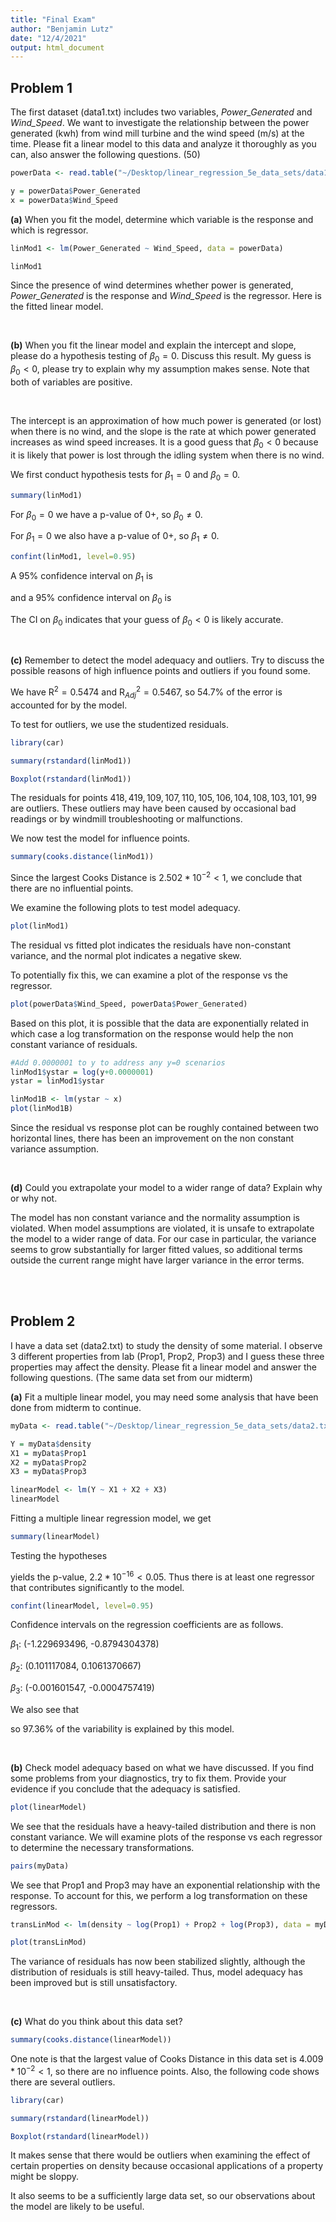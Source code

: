 ```yaml
---
title: "Final Exam"
author: "Benjamin Lutz"
date: "12/4/2021"
output: html_document
---
```


## Problem 1

The first dataset (data1.txt) includes two variables, $\textit{Power_Generated}$ and $\textit{Wind_Speed}$. We want to investigate the relationship between the power generated (kwh) from wind mill turbine and the wind speed (m/s) at the time. Please fit a linear model to this data and analyze it thoroughly as you can, also answer the following questions. (50)

```r
powerData <- read.table("~/Desktop/linear_regression_5e_data_sets/data1.txt", header = T)

y = powerData$Power_Generated
x = powerData$Wind_Speed
```


**(a)** When you fit the model, determine which variable is the response and which is regressor.

```r
linMod1 <- lm(Power_Generated ~ Wind_Speed, data = powerData)

linMod1
```

Since the presence of wind determines whether power is generated, $\textit{Power_Generated}$ is the response and $\textit{Wind_Speed}$ is the regressor. Here is the fitted linear model.

\begin{equation*}
    \hat{y} = -13.600 + 4.663x
\end{equation*}

| 
| 

**(b)** When you fit the linear model and explain the intercept and slope, please do a hypothesis testing of $\beta_0 = 0$. Discuss this result. My guess is $\beta_0 < 0$, please try to explain why my assumption makes sense. Note that both of variables are positive.

| 
| 

The intercept is an approximation of how much power is generated (or lost) when there is no wind, and the slope is the rate at which power generated increases as wind speed increases. It is a good guess that $\beta_0 < 0$ because it is likely that power is lost through the idling system when there is no wind.

We first conduct hypothesis tests for $\beta_1 = 0$ and $\beta_0 = 0$.

```r
summary(linMod1)
```

For $\beta_0 = 0$ we have a p-value of $0+$, so $\beta_0 \neq 0$.

For $\beta_1 = 0$ we also have a p-value of $0+$, so $\beta_1 \neq 0$.

```r
confint(linMod1, level=0.95)  
```

A $95\%$ confidence interval on $\beta_1$ is 

\begin{equation*}
    (4.331721, 4.994699)
\end{equation*}

and a $95\%$ confidence interval on $\beta_0$ is 

\begin{equation*}
    (-16.074458, -11.125771)
\end{equation*}

The CI on $\beta_0$ indicates that your guess of $\beta_0 < 0$ is likely accurate.

| 
| 

**(c)** Remember to detect the model adequacy and outliers. Try to discuss the possible reasons of high influence points and outliers if you found some.

We have $\mbox{R}^2 = 0.5474$ and $\mbox{R}_{Adj}^2 = 0.5467$, so $54.7\%$ of the error is accounted for by the model. 

To test for outliers, we use the studentized residuals.

```r
library(car)

summary(rstandard(linMod1))

Boxplot(rstandard(linMod1))
```

The residuals for points $418, 419, 109, 107, 110, 105, 106, 104, 108, 103, 101, 99$ are outliers. These outliers may have been caused by occasional bad readings or by windmill troubleshooting or malfunctions.

We now test the model for influence points.

```r
summary(cooks.distance(linMod1))
```

Since the largest Cooks Distance is $2.502*10^{-2} < 1$, we conclude that there are no influential points.

We examine the following plots to test model adequacy.

```r
plot(linMod1)
```

The residual vs fitted plot indicates the residuals have non-constant variance, and the normal plot indicates a negative skew.

To potentially fix this, we can examine a plot of the response vs the regressor.

```r
plot(powerData$Wind_Speed, powerData$Power_Generated)
```

Based on this plot, it is possible that the data are exponentially related in which case a log transformation on the response would help the non constant variance of residuals.

```r
#Add 0.0000001 to y to address any y=0 scenarios
linMod1$ystar = log(y+0.0000001)
ystar = linMod1$ystar

linMod1B <- lm(ystar ~ x)
plot(linMod1B)
```

Since the residual vs response plot can be roughly contained between two horizontal lines, there has been an improvement on the non constant variance assumption.

| 
| 

**(d)** Could you extrapolate your model to a wider range of data? Explain why or why not.

The model has non constant variance and the normality assumption is violated. When model assumptions are violated, it is unsafe to extrapolate the model to a wider range of data. For our case in particular, the variance seems to grow substantially for larger fitted values, so additional terms outside the current range might have larger variance in the error terms.


| 
| 
| 

## Problem 2

I have a data set (data2.txt) to study the density of some material. I observe 3 different properties from lab (Prop1, Prop2, Prop3) and I guess these three properties may affect the density. Please fit a linear model and answer the following questions. (The same data set from our midterm)


**(a)** Fit a multiple linear model, you may need some analysis that have been done from midterm to continue.

```r
myData <- read.table("~/Desktop/linear_regression_5e_data_sets/data2.txt", header = TRUE)

Y = myData$density
X1 = myData$Prop1
X2 = myData$Prop2
X3 = myData$Prop3

linearModel <- lm(Y ~ X1 + X2 + X3)
linearModel
```

Fitting a multiple linear regression model, we get 

\begin{equation*}
    \hat{y} = 3.105192 + -1.054562x_1 + 0.103627x_2 + -0.001039x_3
\end{equation*}

```r
summary(linearModel)
```

Testing the hypotheses 

\begin{align*}
H_0:& \beta_1 = \beta_2 = \beta_3 = 0 \\

H_1:& \beta_j \neq 0 \mbox{ for at least one } j \in \{1, 2, 3\}
\end{align*}

yields the p-value, $2.2*10^{-16} < 0.05$.  Thus there is at least one regressor that contributes significantly to the model.

```r
confint(linearModel, level=0.95)
```

Confidence intervals on the regression coefficients are as follows.

$\beta_1$: (-1.229693496, -0.8794304378)

$\beta_2$: (0.101117084, 0.1061370667)

$\beta_3$: (-0.001601547, -0.0004757419)

We also see that 

\begin{align*}
    R^2 =& 0.9738 \\
    R^2_{Adj} =& 0.9736
\end{align*}

so $97.36\%$ of the variability is explained by this model.

| 
| 

**(b)** Check model adequacy based on what we have discussed. If you find some problems from your diagnostics, try to fix them. Provide your evidence if you conclude that the adequacy is satisfied.


```r
plot(linearModel)
```

We see that the residuals have a heavy-tailed distribution and there is non constant variance. We will examine plots of the response vs each regressor to determine the necessary transformations.

```r
pairs(myData)
```

We see that Prop1 and Prop3 may have an exponential relationship with the response. To account for this, we perform a log transformation on these regressors.

```r
transLinMod <- lm(density ~ log(Prop1) + Prop2 + log(Prop3), data = myData)

plot(transLinMod)
```

The variance of residuals has now been stabilized slightly, although the distribution of residuals is still heavy-tailed. Thus, model adequacy has been improved but is still unsatisfactory.

| 
| 

**(c)** What do you think about this data set?

```r
summary(cooks.distance(linearModel))
```

One note is that the largest value of Cooks Distance in this data set is $4.009*10^{-2} < 1$, so there are no influence points. Also, the following code shows there are several outliers.

```r
library(car)

summary(rstandard(linearModel))

Boxplot(rstandard(linearModel))
```

It makes sense that there would be outliers when examining the effect of certain properties on density because occasional applications of a property might be sloppy. 

It also seems to be a sufficiently large data set, so our observations about the model are likely to be useful.










